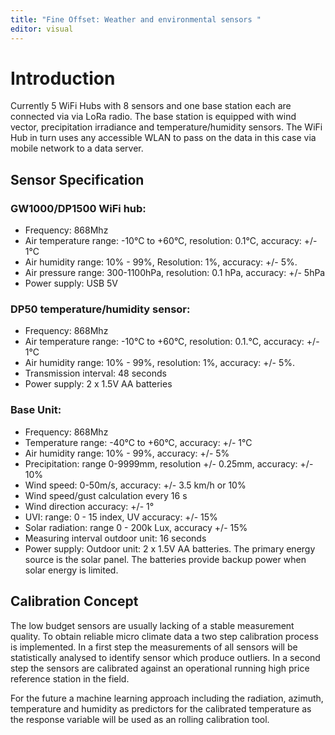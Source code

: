 ```yaml
---
title: "Fine Offset: Weather and environmental sensors "
editor: visual
---
```


# Introduction


Currently 5 WiFi Hubs with 8 sensors and one base station each are connected via via LoRa radio. The base station is equipped with wind vector, precipitation irradiance and temperature/humidity sensors. The WiFi Hub in turn uses any accessible WLAN to pass on the data in this case via mobile network to a data server.

## Sensor Specification

### GW1000/DP1500 WiFi hub:

-   Frequency: 868Mhz
-   Air temperature range: -10°C to +60°C, resolution: 0.1°C, accuracy: +/- 1°C
-   Air humidity range: 10% - 99%, Resolution: 1%, accuracy: +/- 5%.
-   Air pressure range: 300-1100hPa, resolution: 0.1 hPa, accuracy: +/- 5hPa
-   Power supply: USB 5V

### DP50 temperature/humidity sensor:

-   Frequency: 868Mhz
-   Air temperature range: -10°C to +60°C, resolution: 0.1.°C, accuracy: +/- 1°C
-   Air humidity range: 10% - 99%, resolution: 1%, accuracy: +/- 5%.
-   Transmission interval: 48 seconds
-   Power supply: 2 x 1.5V AA batteries

### Base Unit:

-   Frequency: 868Mhz
-   Temperature range: -40°C to +60°C, accuracy: +/- 1°C
-   Air humidity range: 10% - 99%, accuracy: +/- 5%
-   Precipitation: range 0-9999mm, resolution +/- 0.25mm, accuracy: +/- 10%
-   Wind speed: 0-50m/s, accuracy: +/- 3.5 km/h or 10%
-   Wind speed/gust calculation every 16 s
-   Wind direction accuracy: +/- 1°
-   UVI: range: 0 - 15 index, UV accuracy: +/- 15%
-   Solar radiation: range 0 - 200k Lux, accuracy +/- 15%
-   Measuring interval outdoor unit: 16 seconds
-   Power supply: Outdoor unit: 2 x 1.5V AA batteries. The primary energy source is the solar panel. The batteries provide backup power when solar energy is limited.

## Calibration Concept

The low budget sensors are usually lacking of a stable measurement quality. To obtain reliable micro climate data a two step calibration process is implemented. In a first step the measurements of all sensors will be statistically analysed to identify sensor which produce outliers. In a second step the sensors are calibrated against an operational running high price reference station in the field.

For the future a machine learning approach including the radiation, azimuth, temperature and humidity as predictors for the calibrated temperature as the response variable will be used as an rolling calibration tool.
